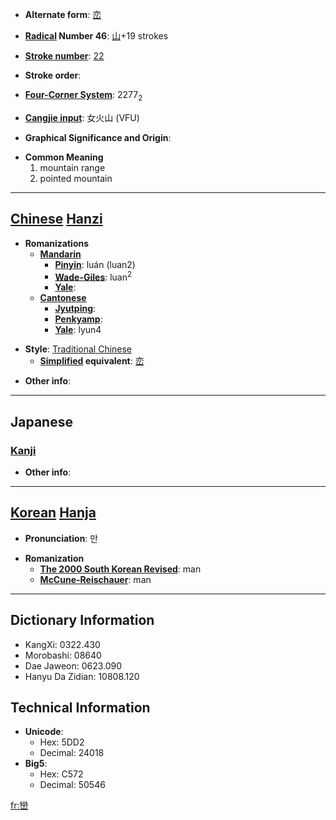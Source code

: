 * '''Alternate form''': [[峦]]

* '''[[Wiktionary:Chinese radical index| Radical]] Number 46''': [[Wiktionary:Chinese radical index 山|山]]+19 strokes

* '''[[Wiktionary:Chinese total strokes index|Stroke number]]''': [[Wiktionary:Chinese total strokes index 22|22]]

* '''Stroke order''': 

* '''[[Wiktionary:Chinese four corner index|Four-Corner System]]''': 2277<sub>2</sub>

* '''[[Wiktionary:Chinese Cangjie index|Cangjie input]]''': 女火山 (VFU)

* '''Graphical Significance and Origin''': 

* '''Common Meaning'''
*#mountain range
*# pointed mountain


----

== [[Chinese]] [[Hanzi]] ==

* '''Romanizations'''
** '''[[Mandarin]]'''
*** '''[[Pinyin]]''': luán (luan2)
*** '''[[Wade-Giles]]''': luan<sup>2</sup>
*** '''[[Yale]]''': 
** '''[[Cantonese]]'''
*** '''[[Jyutping]]''':
*** '''[[Penkyamp]]''': 
*** '''[[Yale]]''': lyun4

* '''Style''': [[Traditional Chinese]] 
** '''[[Simplified Chinese|Simplified]] equivalent''': [[峦]]

* '''Other info''': 

----

==Japanese==
===[[Kanji]]===
{{kanji|on readings=[[らん]] (ran)|kun readings=[[みね]] (mine)}}

* '''Other info''':  

----

== [[Korean]] [[Hanja]] ==

* '''Pronunciation''': 만

* '''Romanization'''
** '''[[The 2000 South Korean Revised Romanization|The 2000 South Korean Revised]]''': man
** '''[[McCune-Reischauer]]''': man

----

== Dictionary Information ==

* KangXi: 0322.430
* Morobashi: 08640
* Dae Jaweon: 0623.090
* Hanyu Da Zidian: 10808.120

== Technical Information ==

* '''Unicode''':
** Hex: 5DD2
** Decimal: 24018
* '''Big5''':
** Hex: C572
** Decimal: 50546

[[fr:巒]]